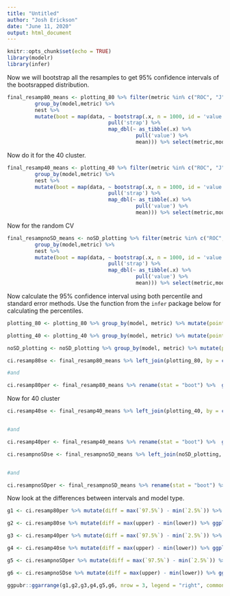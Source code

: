 ```yaml
---
title: "Untitled"
author: "Josh Erickson"
date: "June 11, 2020"
output: html_document
---
```


```r
knitr::opts_chunk$set(echo = TRUE)
library(modelr)
library(infer)
```

Now we will bootstrap all the resamples to get 95%  confidence intervals of the bootsrapped distribution. 


```r

final_resamp80_means <- plotting_80 %>% filter(metric %in% c("ROC", "J", "Accuracy", "Kappa", "Sensitivity", "Specificity")) %>% 
         group_by(model,metric) %>% 
         nest %>% 
         mutate(boot = map(data, ~ bootstrap(.x, n = 1000, id = 'value') %>%
                                 pull('strap') %>% 
                                 map_dbl(~ as_tibble(.x) %>% 
                                          pull('value') %>%
                                          mean))) %>% select(metric,model, boot) %>% unnest(boot)


```

Now do it for the 40 cluster.

```r
final_resamp40_means <- plotting_40 %>% filter(metric %in% c("ROC", "J", "Accuracy", "Kappa", "Sensitivity", "Specificity")) %>% 
         group_by(model,metric) %>% 
         nest %>% 
         mutate(boot = map(data, ~ bootstrap(.x, n = 1000, id = 'value') %>%
                                 pull('strap') %>% 
                                 map_dbl(~ as_tibble(.x) %>% 
                                          pull('value') %>%
                                          mean))) %>% select(metric,model, boot) %>% unnest(boot)


```

Now for the random CV

```r
final_resampnoSD_means <- noSD_plotting %>% filter(metric %in% c("ROC", "J", "Accuracy", "Kappa", "Sensitivity", "Specificity")) %>% 
         group_by(model,metric) %>% 
         nest %>% 
         mutate(boot = map(data, ~ bootstrap(.x, n = 1000, id = 'value') %>%
                                 pull('strap') %>% 
                                 map_dbl(~ as_tibble(.x) %>% 
                                          pull('value') %>%
                                          mean))) %>% select(metric,model, boot) %>% unnest(boot)


```

Now calculate the 95% confidence interval using both percentile and standard error methods. Use the function from the `infer` package below for calculating the percentiles.


```r

plotting_80 <- plotting_80 %>% group_by(model, metric) %>% mutate(point_estimate = mean(value))

plotting_40 <- plotting_40 %>% group_by(model, metric) %>% mutate(point_estimate = mean(value))

noSD_plotting <- noSD_plotting %>% group_by(model, metric) %>% mutate(point_estimate = mean(value))
```

```r

ci.resamp80se <- final_resamp80_means %>% left_join(plotting_80, by = c("model" = "model", "metric" = "metric")) %>%  rename(stat = "boot") %>% select(-value) %>% nest() %>% mutate(confidence_intervals = map(data,~ get_confidence_interval(.x, type = "se", point_estimate = .$point_estimate))) %>% select(metric, model, confidence_intervals) %>% unnest(confidence_intervals) %>% slice(1) 

#and

ci.resamp80per <- final_resamp80_means %>% rename(stat = "boot") %>%  group_by(metric, model) %>% nest() %>% mutate(confidence_intervals = map(data,~ get_confidence_interval(.x))) %>% select(metric, model, confidence_intervals) %>% unnest(confidence_intervals) 


```


Now for 40 cluster 

```r
ci.resamp40se <- final_resamp40_means %>% left_join(plotting_40, by = c("model" = "model", "metric" = "metric")) %>%  rename(stat = "boot") %>% select(-value) %>% nest() %>% mutate(confidence_intervals = map(data,~ get_confidence_interval(.x, type = "se", point_estimate = .$point_estimate))) %>% select(metric, model, confidence_intervals) %>% unnest(confidence_intervals) %>% slice(1) 


#and

ci.resamp40per <- final_resamp40_means %>% rename(stat = "boot") %>%  group_by(metric, model) %>% nest() %>% mutate(confidence_intervals = map(data,~ get_confidence_interval(.x))) %>% select(metric, model, confidence_intervals) %>% unnest(confidence_intervals) 

```


```r

ci.resampnoSDse <- final_resampnoSD_means %>% left_join(noSD_plotting, by = c("model" = "model", "metric" = "metric")) %>%  rename(stat = "boot") %>% select(-value) %>% nest() %>% mutate(confidence_intervals = map(data,~ get_confidence_interval(.x, type = "se", point_estimate = .$point_estimate))) %>% select(metric, model, confidence_intervals) %>% unnest(confidence_intervals) %>% slice(1) 


#and

ci.resampnoSDper <- final_resampnoSD_means %>% rename(stat = "boot") %>%  group_by(metric, model) %>% nest() %>% mutate(confidence_intervals = map(data,~ get_confidence_interval(.x))) %>% select(metric, model, confidence_intervals) %>% unnest(confidence_intervals) 

```

Now look at the differences between intervals and model type.

```r
g1 <- ci.resamp80per %>% mutate(diff = max(`97.5%`) - min(`2.5%`)) %>% ggplot() + geom_col(aes(fct_reorder(model, diff, max), diff, fill = model), show.legend = FALSE) + scale_y_continuous(labels = scales::percent_format()) + facet_wrap(~metric) + coord_flip() + labs(x = "Model", y = "Difference in 97.5% to 2.5% (percentiles)", title = "Comparing Bootstrapped Distribution 95% CI (Perc.) of Model Means", subtitle = "80 cluster 10-fold CV")

g2 <- ci.resamp80se %>% mutate(diff = max(upper) - min(lower)) %>% ggplot() + geom_col(aes(fct_reorder(model, diff, max), diff, fill = model), show.legend = FALSE) + scale_y_continuous(labels = scales::percent_format()) + facet_wrap(~metric) + coord_flip() + labs(x = "Model", y = "Difference in  lower and upper Standard Error (95%)", title = "Comparing Bootstrapped Distribution 95% CI (SE) of Model Means", subtitle = "80 cluster 10-fold CV")
```


```r
g3 <- ci.resamp40per %>% mutate(diff = max(`97.5%`) - min(`2.5%`)) %>% ggplot() + geom_col(aes(fct_reorder(model, diff, max), diff, fill = model), show.legend = FALSE) + scale_y_continuous(labels = scales::percent_format()) + facet_wrap(~metric) + coord_flip() + labs(x = "Model", y = "Difference in 97.5% to 2.5% (percentiles)", title = "Comparing Bootstrapped Distribution 95% CI (Perc.) of Model Means", subtitle = "40 cluster 10-fold CV")

g4 <- ci.resamp40se %>% mutate(diff = max(upper) - min(lower)) %>% ggplot() + geom_col(aes(fct_reorder(model, diff, max), diff, fill = model), show.legend = FALSE) + scale_y_continuous(labels = scales::percent_format()) + facet_wrap(~metric) + coord_flip() + labs(x = "Model", y = "Difference in lower and upper Standard Error (95%)", title = "Comparing Bootstrapped Distribution 95% CI (SE) of Model Means", subtitle = "40 cluster 10-fold CV")
```

```r
g5 <- ci.resampnoSDper %>% mutate(diff = max(`97.5%`) - min(`2.5%`)) %>% ggplot() + geom_col(aes(fct_reorder(model, diff, max), diff, fill = model), show.legend = FALSE) + scale_y_continuous(labels = scales::percent_format()) + facet_wrap(~metric) + coord_flip() + labs(x = "Model", y = "Difference in 97.5% to 2.5% (percentiles)", title = "Comparing Bootstrapped Distribution 95% CI (Perc.) of Model Means", subtitle = "Random 10-fold CV")

g6 <- ci.resampnoSDse %>% mutate(diff = max(upper) - min(lower)) %>% ggplot() + geom_col(aes(fct_reorder(model, diff, max), diff, fill = model), show.legend = FALSE) + scale_y_continuous(labels = scales::percent_format()) + facet_wrap(~metric) + coord_flip() + labs(x = "Model", y = "Difference in lower and upper Standard Error (95%)", title = "Comparing Bootstrapped Distribution 95% CI (SE) of Model Means", subtitle = "Random 10-fold CV")
```


```r
ggpubr::ggarrange(g1,g2,g3,g4,g5,g6, nrow = 3, legend = "right", common.legend = TRUE)
```

